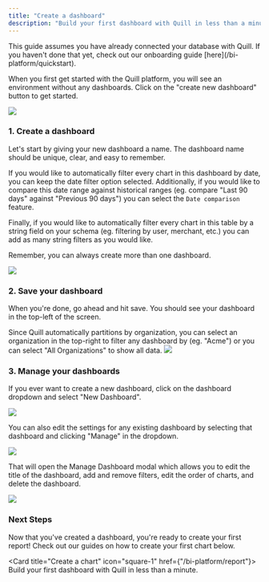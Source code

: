 ```yaml
---
title: "Create a dashboard"
description: "Build your first dashboard with Quill in less than a minute"
---
```


<Note>
  This guide assumes you have already connected your database with Quill. If you
  haven't done that yet, check out our onboarding guide
  [here](/bi-platform/quickstart).
</Note>

When you first get started with the Quill platform, you will see an environment without any dashboards. Click on the "create new dashboard" button to get started.

<Frame>
  <img src="/images/empty_dashboard.png" />
</Frame>

### 1. Create a dashboard

Let's start by giving your new dashboard a name. The dashboard name should be unique, clear, and easy to remember.

If you would like to automatically filter every chart in this dashboard by date, you can keep the date filter option selected. Additionally, if you would like to compare this date range against historical ranges (eg. compare "Last 90 days" against "Previous 90 days") you can select the `Date comparison` feature.

Finally, if you would like to automatically filter every chart in this table by a string field on your schema (eg. filtering by user, merchant, etc.) you can add as many string filters as you would like.

<Tip>Remember, you can always create more than one dashboard.</Tip>

<Frame>
  <img src="/images/new_dashboard.png" />
</Frame>

### 2. Save your dashboard

When you're done, go ahead and hit save. You should see your dashboard in the top-left of the screen.

<Tip>
  Since Quill automatically partitions by organization, you can select an
  organization in the top-right to filter any dashboard by (eg. "Acme") or you
  can select "All Organizations" to show all data.
</Tip>

<Frame>
  <img src="/images/create_chart.png" />
</Frame>

### 3. Manage your dashboards

If you ever want to create a new dashboard, click on the dashboard dropdown and select "New Dashboard".

<Frame>
  <img src="/images/new_dashboard_2.png" />
</Frame>

You can also edit the settings for any existing dashboard by selecting that dashboard and clicking "Manage" in the dropdown.

<Frame>
  <img src="/images/manage_dashboard.png" />
</Frame>

That will open the Manage Dashboard modal which allows you to edit the title of the dashboard, add and remove filters, edit the order of charts, and delete the dashboard.

<Frame>
  <img src="/images/edit_dashboard.png" />
</Frame>

### Next Steps

Now that you've created a dashboard, you're ready to create your first report! Check out our guides on how to create your first chart below.

<Card title="Create a chart" icon="square-1" href={"/bi-platform/report"}>
  Build your first dashboard with Quill in less than a minute.
</Card>
